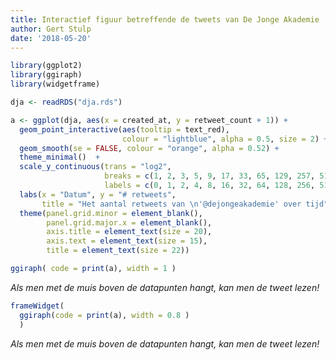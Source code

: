 ```yaml
---
title: Interactief figuur betreffende de tweets van De Jonge Akademie
author: Gert Stulp
date: '2018-05-20'
---
```


```r
library(ggplot2)
library(ggiraph)
library(widgetframe)

dja <- readRDS("dja.rds")
```

```r
a <- ggplot(dja, aes(x = created_at, y = retweet_count + 1)) +
  geom_point_interactive(aes(tooltip = text_red), 
                         colour = "lightblue", alpha = 0.5, size = 2) +
  geom_smooth(se = FALSE, colour = "orange", alpha = 0.52) +
  theme_minimal()  +
  scale_y_continuous(trans = "log2",
                     breaks = c(1, 2, 3, 5, 9, 17, 33, 65, 129, 257, 513),
                     labels = c(0, 1, 2, 4, 8, 16, 32, 64, 128, 256, 512)) +
  labs(x = "Datum", y = "# retweets", 
       title = "Het aantal retweets van \n'@dejongeakademie' over tijd") +
  theme(panel.grid.minor = element_blank(),
        panel.grid.major.x = element_blank(),
        axis.title = element_text(size = 20),
        axis.text = element_text(size = 15),
        title = element_text(size = 22)) 

ggiraph( code = print(a), width = 1 )
```

*Als men met de muis boven de datapunten hangt, kan men de tweet lezen!* 

```r
frameWidget(
  ggiraph(code = print(a), width = 0.8 )
  )
```

*Als men met de muis boven de datapunten hangt, kan men de tweet lezen!* 